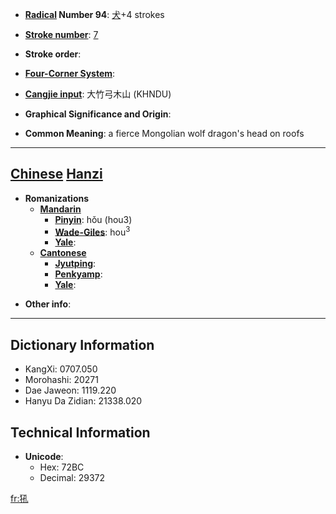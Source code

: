 * '''[[Wiktionary:Chinese radical index| Radical]] Number 94''': [[Wiktionary:Chinese radical index 犬|犬]]+4 strokes

* '''[[Wiktionary:Chinese total strokes index|Stroke number]]''': [[Wiktionary:Chinese total strokes index 7|7]]

* '''Stroke order''': 

* '''[[Wiktionary:Chinese four corner index|Four-Corner System]]''': 

* '''[[Wiktionary:Chinese Cangjie index|Cangjie input]]''': 大竹弓木山 (KHNDU)

* '''Graphical Significance and Origin''': 

* '''Common Meaning''': a fierce Mongolian wolf dragon's head on roofs

----

== [[Chinese]] [[Hanzi]] ==

* '''Romanizations'''
** '''[[Mandarin]]'''
*** '''[[Pinyin]]''': hǒu (hou3)
*** '''[[Wade-Giles]]''': hou<sup>3</sup>
*** '''[[Yale]]''': 
** '''[[Cantonese]]'''
*** '''[[Jyutping]]''':
*** '''[[Penkyamp]]''': 
*** '''[[Yale]]''': 

* '''Other info''': 

----

== Dictionary Information ==

* KangXi: 0707.050
* Morohashi: 20271
* Dae Jaweon: 1119.220
* Hanyu Da Zidian: 21338.020

== Technical Information ==

* '''Unicode''':
** Hex: 72BC
** Decimal: 29372

[[fr:犼]]